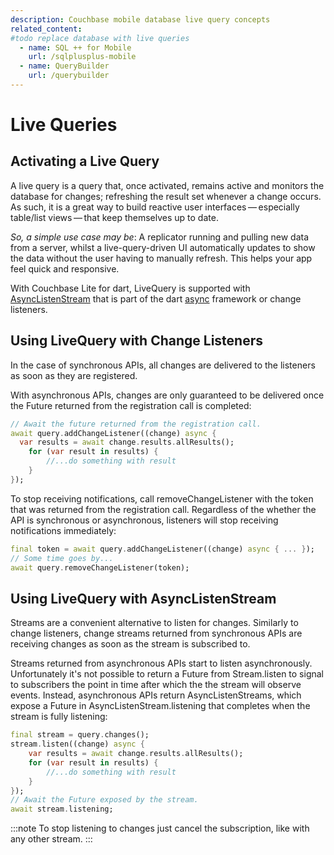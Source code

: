```yaml
---
description: Couchbase mobile database live query concepts
related_content:
#todo replace database with live queries 
  - name: SQL ++ for Mobile 
    url: /sqlplusplus-mobile
  - name: QueryBuilder 
    url: /querybuilder
---
```


# Live Queries

## Activating a Live Query
A live query is a query that, once activated, remains active and monitors the database for changes; refreshing the result set whenever a change occurs. As such, it is a great way to build reactive user interfaces — especially table/list views — that keep themselves up to date.

*So, a simple use case may be*: A replicator running and pulling new data from a server, whilst a live-query-driven UI automatically updates to show the data without the user having to manually refresh. This helps your app feel quick and responsive.

With Couchbase Lite for dart, LiveQuery is supported with [AsyncListenStream](https://api.dart.dev/stable/2.18.4/dart-async/Stream-class.html) that is part of the dart [async](https://api.dart.dev/stable/2.18.4/dart-async/dart-async-library.html) framework or change listeners.  

## Using LiveQuery with Change Listeners
In the case of synchronous APIs, all changes are delivered to the listeners as soon as they are registered.

With asynchronous APIs, changes are only guaranteed to be delivered once the Future returned from the registration call is completed:

<CodeExample id={1} title="Starting a Live Query - Change Listener">

```dart
// Await the future returned from the registration call.
await query.addChangeListener((change) async {
  var results = await change.results.allResults();
	for (var result in results) {
		//...do something with result
	}
});
```
</CodeExample>

To stop receiving notifications, call removeChangeListener with the token that was returned from the registration call. Regardless of the whether the API is synchronous or asynchronous, listeners will stop receiving notifications immediately:

<CodeExample id={1} title="Starting a Live Query - Change Listener">

```dart
final token = await query.addChangeListener((change) async { ... });
// Some time goes by...
await query.removeChangeListener(token);
```
</CodeExample>

## Using LiveQuery with AsyncListenStream

Streams are a convenient alternative to listen for changes. Similarly to change listeners, change streams returned from synchronous APIs are receiving changes as soon as the stream is subscribed to.

Streams returned from asynchronous APIs start to listen asynchronously. Unfortunately it's not possible to return a Future from Stream.listen to signal to subscribers the point in time after which the the stream will observe events. Instead, asynchronous APIs return AsyncListenStreams, which expose a Future in AsyncListenStream.listening that completes when the stream is fully listening:

<CodeExample id={3} title="Starting a Live Query">

```dart
final stream = query.changes();
stream.listen((change) async {
	var results = await change.results.allResults();
	for (var result in results) {
		//...do something with result
	}
});
// Await the Future exposed by the stream.
await stream.listening;
```
</CodeExample>

:::note
To stop listening to changes just cancel the subscription, like with any other stream.
:::